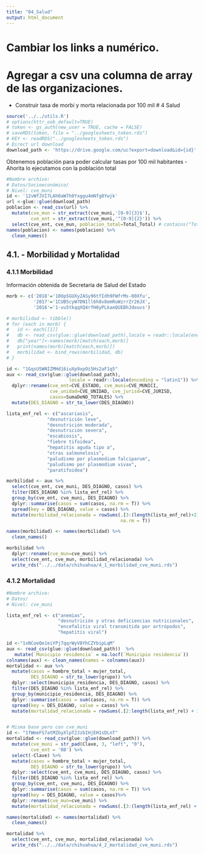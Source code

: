 ```yaml
---
title: "04_Salud"
output: html_document
---
```


# Cambiar los links a numérico. 
# Agregar a csv una columna de array de las organizaciones.
- Construir tasa de morbi y morta relacionada por 100 mil
# 4 Salud

```r
source('../../utils.R')
# options(httr_oob_default=TRUE) 
# token <- gs_auth(new_user = TRUE, cache = FALSE)
# saveRDS(token, file = "../googlesheets_token.rds")
# KEY <- readRDS("../googlesheets_token.rds")
# Direct url download
download_path <- 'https://drive.google.com/uc?export=download&id={id}'
```

Obtenemos población para poder calcular tasas por 100 mil habitantes
- Ahorita lo ejecutamos con la población total
```r
#Nombre archivo: 
# Datos/Socioeconómico/
# Nivel: cve_muni
id <- '12vWfJVI7LAh0aW7h8Yxggu4mNfg8Ywjk'
url <-glue::glue(download_path)
poblacion <- read_csv(url) %>%
  mutate(cve_mun = str_extract(cve_muni,'[0-9]{3}$'), 
         cve_ent = str_extract(cve_muni,'^[0-9]{2}')) %>% 
  select(cve_ent, cve_mun, poblacion_total=Total_Total) # contains("Total")) 
names(poblacion) <- names(poblacion) %>%
  clean_names()

```

## 4.1. - Morbilidad y Mortalidad
### 4.1.1 Morbilidad
Información obtenida de Secretaría de Salud del Estado
```r
morb <- c('2018'='10OpSGUXy2ASy96tfIdh9FWfrMs-00Xfu', 
          '2017'='1CUB5cyW7DN1ll6h8v8emRuWzrrZr26JX',
          '2016'='1-vu5tkqqXQ4rfH0yPLkaeQUEBhJdeuvs')

# morbilidad <- tibble()
# for (each in morb) {
#   id <- each[[1]]
#   db <- read_csv(glue::glue(download_path),locale = readr::locale(encoding = "latin1"))  
#   db["year"]<-names(morb)[match(each,morb)]
#   print(names(morb)[match(each,morb)])
#   morbilidad <- bind_rows(morbilidad, db)
# }

id <- "1GqsUSWNIZMHd16iuXp9xpOi5Hs2aF1q5"
aux <- read_csv(glue::glue(download_path),
                       locale = readr::locale(encoding = "latin1")) %>%
  dplyr::rename(cve_ent=CVE_ESTADO, cve_muni=CVE_MUNICI,
                cve_unidad=CVE_UNIDAD, cve_jurisd=CVE_JURISD,
                casos=SumaDeNO_TOTALES) %>% 
  mutate(DES_DIAGNO = str_to_lower(DES_DIAGNO))

lista_enf_rel <- c("ascariasis",
               "desnutrición leve",
               "desnutrición moderada",
               "desnutrición severa",
               "escabiosis",
               "fiebre tifoidea",
               "hepatitis aguda tipo a",
               "otras salmonelosis",
               "paludismo por plasmodium falciparum",
               "paludismo por plasmodium vivax",
               "paratifoidea")

morbilidad <- aux %>%
  select(cve_ent, cve_muni, DES_DIAGNO, casos) %>% 
  filter(DES_DIAGNO %in% lista_enf_rel) %>%
  group_by(cve_ent, cve_muni, DES_DIAGNO) %>% 
  dplyr::summarise(casos = sum(casos, na.rm = T)) %>% 
  spread(key = DES_DIAGNO, value = casos) %>%
  mutate(morbilidad_relacionada = rowSums(.[3:(length(lista_enf_rel)+2)],
                                          na.rm = T))

names(morbilidad) <- names(morbilidad) %>%
  clean_names()

morbilidad %>% 
  dplyr::rename(cve_mun=cve_muni) %>% 
  select(cve_ent, cve_mun, morbilidad_relacionada) %>% 
  write_rds("../../data/chihuahua/4_1_morbilidad_cve_muni.rds")
```

### 4.1.2 Mortalidad
```r
#Nombre archivo: 
# Datos/
# Nivel: cve_muni

lista_enf_rel <- c("anemias",
                   "desnutrición y otras deficiencias nutricionales",
                   "encefalitis viral transmitida por artrópodos",
                   "hepatitis viral")

id <-"1xNCoeQe1eiYPj7qqrWyV8YhCZYbipLqM"
aux <- read_csv(glue::glue(download_path))  %>%
   mutate(`Municipio residencia` = na.locf(`Municipio residencia`))
colnames(aux) <- clean_names(names = colnames(aux)) 
mortalidad <- aux %>% 
  mutate(casos = hombre_total + mujer_total,
         DES_DIAGNO = str_to_lower(grupo)) %>% 
  dplyr::select(municipio_residencia, DES_DIAGNO, casos) %>% 
  filter(DES_DIAGNO %in% lista_enf_rel) %>%
  group_by(municipio_residencia, DES_DIAGNO) %>% 
  dplyr::summarise(casos = sum(casos, na.rm = T)) %>% 
  spread(key = DES_DIAGNO, value = casos) %>%
  mutate(mortalidad_relacionada = rowSums(.[2:length(lista_enf_rel) + 1], na.rm = T))


# Misma base pero con cve_muni
id <- "1fWmeFS7atMZGyXlpT2JzbIHjEH1sDLnT"
mortalidad <- read_csv(glue::glue(download_path)) %>% 
  mutate(cve_muni = str_pad(Clave, 3, "left", "0"),
         cve_ent = '08') %>% 
  select(-Clave) %>% 
  mutate(casos = hombre_total + mujer_total,
         DES_DIAGNO = str_to_lower(grupo)) %>% 
  dplyr::select(cve_ent, cve_muni, DES_DIAGNO, casos) %>% 
  filter(DES_DIAGNO %in% lista_enf_rel) %>%
  group_by(cve_ent, cve_muni, DES_DIAGNO) %>% 
  dplyr::summarise(casos = sum(casos, na.rm = T)) %>% 
  spread(key = DES_DIAGNO, value = casos)%>%
  dplyr::rename(cve_mun=cve_muni) %>% 
  mutate(mortalidad_relacionada = rowSums(.[3:(length(lista_enf_rel) + 2)], na.rm = T))

names(mortalidad) <- names(mortalidad) %>%
  clean_names()

mortalidad %>% 
  select(cve_ent, cve_mun, mortalidad_relacionada) %>% 
  write_rds("../../data/chihuahua/4_2_mortalidad_cve_muni.rds")

```

